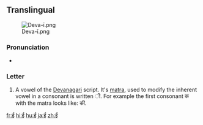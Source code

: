 ==Translingual==
[[File:Deva-ī.png|thumb]]

===Pronunciation===
* {{IPA|/iː/|lang=mul}}

===Letter===
{{mul-deva|ī}}

# A vowel of the [[Devanagari]] script.  It's [[matra]], used to modify the inherent vowel in a consonant is written &#x0940;.  For example the first consonant क with the matra looks like: की.

[[fr:ई]]
[[hi:ई]]
[[hu:ई]]
[[ja:ई]]
[[zh:ई]]